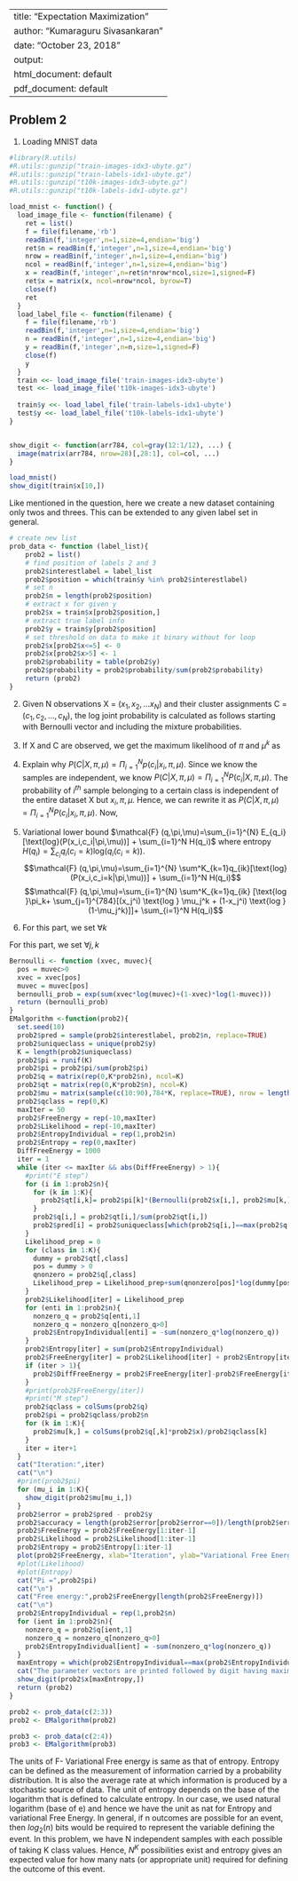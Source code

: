 
---
title: "Expectation Maximization"
author: "Kumaraguru Sivasankaran"
date: "October 23, 2018"
output:
  html_document: default
  pdf_document: default
---
## Problem 2

1. Loading MNIST data

```r
#library(R.utils)
#R.utils::gunzip("train-images-idx3-ubyte.gz")
#R.utils::gunzip("train-labels-idx1-ubyte.gz")
#R.utils::gunzip("t10k-images-idx3-ubyte.gz")
#R.utils::gunzip("t10k-labels-idx1-ubyte.gz")

load_mnist <- function() {
  load_image_file <- function(filename) {
    ret = list()
    f = file(filename,'rb')
    readBin(f,'integer',n=1,size=4,endian='big')
    ret$n = readBin(f,'integer',n=1,size=4,endian='big')
    nrow = readBin(f,'integer',n=1,size=4,endian='big')
    ncol = readBin(f,'integer',n=1,size=4,endian='big')
    x = readBin(f,'integer',n=ret$n*nrow*ncol,size=1,signed=F)
    ret$x = matrix(x, ncol=nrow*ncol, byrow=T)
    close(f)
    ret
  }
  load_label_file <- function(filename) {
    f = file(filename,'rb')
    readBin(f,'integer',n=1,size=4,endian='big')
    n = readBin(f,'integer',n=1,size=4,endian='big')
    y = readBin(f,'integer',n=n,size=1,signed=F)
    close(f)
    y
  }
  train <<- load_image_file('train-images-idx3-ubyte')
  test <<- load_image_file('t10k-images-idx3-ubyte')
  
  train$y <<- load_label_file('train-labels-idx1-ubyte')
  test$y <<- load_label_file('t10k-labels-idx1-ubyte')  
}


show_digit <- function(arr784, col=gray(12:1/12), ...) {
  image(matrix(arr784, nrow=28)[,28:1], col=col, ...)
}

load_mnist()
show_digit(train$x[10,])
```

Like mentioned in the question, here we create a new dataset containing only twos and threes. This can be extended to any given label set in general.
```r
# create new list
prob_data <- function (label_list){
    prob2 = list()
    # find position of labels 2 and 3
    prob2$interestlabel = label_list
    prob2$position = which(train$y %in% prob2$interestlabel)
    # set n
    prob2$n = length(prob2$position)
    # extract x for given y
    prob2$x = train$x[prob2$position,]
    # extract true label info
    prob2$y = train$y[prob2$position]
    # set threshold on data to make it binary without for loop
    prob2$x[prob2$x<=5] <- 0
    prob2$x[prob2$x>5] <- 1
    prob2$probability = table(prob2$y)
    prob2$probability = prob2$probability/sum(prob2$probability)
    return (prob2)
} 
```

2. Given N observations X = $(x_1, x_2, \dots x_N)$ and their cluster assignments C = $(c_1, c_2 , \dots, c_N)$, the log joint probability is calculated as follows starting with Bernoulli vector and including the mixture probabilities.
\begin{align}
P(x_i|\mu_k) &= \Pi^{784}_{j=1}(\mu_{j}^k)^{(x_j^i)}(1-\mu_{j}^k)^{(1-x_j^i)}\\
P(x_i, c_i=k|\mu_k,\pi_k) &= \pi_k\Pi^{784}_{j=1}(\mu_{j}^k)^{(x_j^i)}(1-\mu_{j}^k)^{(1-x_j^i)}\\
P(x_i, c_i|\mu,\pi) &= \Pi_{k=1}^K[\pi_k\Pi^{784}_{j=1}(\mu_{j}^k)^{(x_j)}(1-\mu_{j}^k)^{(1-x_j)}]^{\delta (c_i=k)}\\
P(X, C|\mu,\pi) &= \Pi_{i=1}^N\Pi_{k=1}^K[\pi_k\Pi^{784}_{j=1}(\mu_{j}^k)^{(x_j^i)}(1-\mu_{j}^k)^{(1-x_j^i)}]^{\delta (c_i=k)}\\
\text{log P}(X,C|\pi,\mu) &= \sum_{i=1}^{N}\sum_{k=1}^K\delta(c_i=k)[\text{log }\pi_k+ \sum_{j=1}^{784}[(x_j^i) \text{log } \mu_j^k + (1-x_j^i) \text{log } (1-\mu_j^k)]]\\
\end{align}
3. If X and C are observed, we get the maximum likelihood of $\pi$ and $\mu^k$ as 
\begin{align}
\pi_k = \frac{\sum_{i=1}^N \delta(c_i=k)}{N} \text{   } &\forall k \\
\mu^k = \frac{\sum_{i=1}^N\delta(c_i=k)x_i}{\sum_{i=1}^N\delta(c_i=k)}\text{   } &\forall k
\end{align}
4. Explain why $P(C|X,\pi,\mu) = \Pi ^N_{i=1}p(c_i|x_i,\pi,\mu)$.
Since we know the samples are independent, we know $P(C|X,\pi,\mu) = \Pi_{i=1}^N P(c_i|X,\pi,\mu)$. The probability of $i^{th}$ sample belonging to a certain class is independent of the entire dataset X but $x_i, \pi, \mu$. Hence, we can rewrite it as $P(C|X,\pi,\mu) = \Pi_{i=1}^N P(c_i|x_i,\pi,\mu)$. Now, 
\begin{align}
P(c_i|x_i,\pi,\mu) &= \frac{P(c_i,x_i|\pi,\mu) }{P(x_i|\pi,\mu) }\\
&= \frac{P(c_i,x_i|\pi,\mu) }{\sum_{c_i}P(c_i,x_i|\pi,\mu) }\\
&=  \frac{P(c_i|\pi)*P(x_i|\mu) }{\sum_{c_i}P(c_i,x_i|\pi,\mu) }\\
&\approx  P(c_i|\pi)*P(x_i|\mu) \\
&= \Pi_{k=1}^K [\pi_k \Pi_{j=1}^{784} \mu_{jk}^{x^i_j}(1-\mu_{jk})^{1-x^i_j}]^{\delta(c_i=k)}\\
P(c_i|x_i,\pi,\mu)&\approx \Pi_{k=1}^K [\pi_k \Pi_{j=1}^{784} \mu_{jk}^{x^i_j}(1-\mu_{jk})^{1-x^i_j}]^{\delta(c_i=k)}\\
\end{align}

5. Variational lower bound $\mathcal{F} (q,\pi,\mu)=\sum_{i=1}^{N} E_{q_i}[\text{log}(P(x_i,c_i|\pi,\mu))] + \sum_{i=1}^N H(q_i)$ where entropy  $H(q_i)=\sum_{c_i}q_i(c_i=k) \text{log}(q_i(c_i=k))$. 
$$\mathcal{F} (q,\pi,\mu)=\sum_{i=1}^{N} \sum^K_{k=1}q_{ik}[\text{log}(P(x_i,c_i=k|\pi,\mu))] + \sum_{i=1}^N H(q_i)$$
$$\mathcal{F} (q,\pi,\mu)=\sum_{i=1}^{N} \sum^K_{k=1}q_{ik} [\text{log }\pi_k+ \sum_{j=1}^{784}[(x_j^i) \text{log } \mu_j^k + (1-x_j^i) \text{log } (1-\mu_j^k)]]+ \sum_{i=1}^N H(q_i)$$



6. For this part, we set $\forall k$
\begin{align}
\frac{\partial \mathcal {F}}{\partial \pi_k}&=0\\
\frac{\partial}{\partial\pi_k}[\sum_{i=1}^N \sum_{k=1}^K q_{ik} \text{log }\pi_k]&=0\\
\frac{\partial}{\partial\pi_k}[\sum_{i=1}^N (\sum_{k=1}^{K-1} q_{ik} \text{log }\pi_k + (1-q_{ik}) \text{log }(1-\pi_{k}))&=0\\
\sum_{i=1}^N ( \frac{q_{ik}}{\pi_k} + \frac{-(1-q_{ik})}{(1-\pi_{k})})&=0\\
\sum_{i=1}^N  (\frac{q_{ik}-q_{ik}\pi_k}{\pi_k(1-\pi_{k})} +  \frac{-\pi_k+\pi_kq_{ik}}{\pi_k(1-\pi_{k})})&=0\\
\sum_{i=1}^N  \frac{q_{ik}-\pi_k}{\pi_k(1-\pi_{k})}&=0\\
\sum_{i=1}^N  \frac{q_{ik}}{\pi_k(1-\pi_{k})}&=\sum_{i=1}^N  \frac{\pi_k}{\pi_k(1-\pi_{k})}\\
\sum_{i=1}^N  q_{ik}&=\pi_k\sum_{i=1}^N \\
\pi_k &=\frac{1}{N} \sum_{i=1}^N  q_{ik}  \\
\end{align}

For this part, we set $\forall j,k$
\begin{align}
\frac{\partial \mathcal {F}}{\partial \mu_{j}^k} &= 0\\
\sum_{i=1}^{N}(q_{ik}[\frac{x_j^i}{\mu_j^k}-\frac{1-x_j^i}{1-\mu_j^k}]) &=0\\
\sum_{i=1}^{N}\frac{q_{ik}(x_j^i)}{\mu_j^k}&=\sum_{i=1}^{N}\frac{q_{ik}(1-x_j^i)}{1-\mu_j^k}\\
(1-\mu_j^k)\sum_{i=1}^{N}q_{ik}(x_j^i)&=\mu_j^k\sum_{i=1}^{N}(q_{ik}-q_{ik}(x_j^i))\\
\sum_{i=1}^{N}q_{ik}(x_j^i)&=\mu_j^k\sum_{i=1}^{N}q_{ik}\\
\mu_j^k&=\frac{\sum_{i=1}^{N}q_{ik}(x_j^i)}{\sum_{i=1}^{N}q_{ik}}\\
\mu^k&=\frac{\sum_{i=1}^{N}q_{ik}(x^i)}{\sum_{i=1}^{N}q_{ik}}\\
\end{align}


```r
Bernoulli <- function (xvec, muvec){
  pos = muvec>0
  xvec = xvec[pos]
  muvec = muvec[pos]
  bernoulli_prob = exp(sum(xvec*log(muvec)+(1-xvec)*log(1-muvec)))
  return (bernoulli_prob)
} 
EMalgorithm <-function(prob2){
  set.seed(10)
  prob2$pred = sample(prob2$interestlabel, prob2$n, replace=TRUE)
  prob2$uniqueclass = unique(prob2$y)
  K = length(prob2$uniqueclass)
  prob2$pi = runif(K)
  prob2$pi = prob2$pi/sum(prob2$pi)
  prob2$q = matrix(rep(0,K*prob2$n), ncol=K)
  prob2$qt = matrix(rep(0,K*prob2$n), ncol=K)
  prob2$mu = matrix(sample(c(10:90),784*K, replace=TRUE), nrow = length(prob2$uniqueclass))/100
  prob2$qclass = rep(0,K)
  maxIter = 50
  prob2$FreeEnergy = rep(-10,maxIter)
  prob2$Likelihood = rep(-10,maxIter)
  prob2$EntropyIndividual = rep(1,prob2$n)
  prob2$Entropy = rep(0,maxIter)
  DiffFreeEnergy = 1000
  iter = 1
  while (iter <= maxIter && abs(DiffFreeEnergy) > 1){
    #print("E step")
    for (i in 1:prob2$n){
      for (k in 1:K){
        prob2$qt[i,k]= prob2$pi[k]*(Bernoulli(prob2$x[i,], prob2$mu[k,])) 
      }
      prob2$q[i,] = prob2$qt[i,]/sum(prob2$qt[i,])
      prob2$pred[i] = prob2$uniqueclass[which(prob2$q[i,]==max(prob2$q[i,]))]
    }
    Likelihood_prep = 0
    for (class in 1:K){
      dummy = prob2$qt[,class]
      pos = dummy > 0
      qnonzero = prob2$q[,class]
      Likelihood_prep = Likelihood_prep+sum(qnonzero[pos]*log(dummy[pos]))
    }
    prob2$Likelihood[iter] = Likelihood_prep
    for (enti in 1:prob2$n){
      nonzero_q = prob2$q[enti,1]
      nonzero_q = nonzero_q[nonzero_q>0]
      prob2$EntropyIndividual[enti] = -sum(nonzero_q*log(nonzero_q))   
    }
    prob2$Entropy[iter] = sum(prob2$EntropyIndividual)
    prob2$FreeEnergy[iter] = prob2$Likelihood[iter] + prob2$Entropy[iter]
    if (iter > 1){
      prob2$DiffFreeEnergy = prob2$FreeEnergy[iter]-prob2$FreeEnergy[iter-1] 
    }
    #print(prob2$FreeEnergy[iter])
    #print("M step")
    prob2$qclass = colSums(prob2$q)
    prob2$pi = prob2$qclass/prob2$n
    for (k in 1:K){
      prob2$mu[k,] = colSums(prob2$q[,k]*prob2$x)/prob2$qclass[k]
    }
    iter = iter+1
  }
  cat("Iteration:",iter)
  cat("\n")
  #print(prob2$pi)
  for (mu_i in 1:K){
    show_digit(prob2$mu[mu_i,])
  }
  prob2$error = prob2$pred - prob2$y
  prob2$accuracy = length(prob2$error[prob2$error==0])/length(prob2$error)
  prob2$FreeEnergy = prob2$FreeEnergy[1:iter-1]
  prob2$Likelihood = prob2$Likelihood[1:iter-1]
  prob2$Entropy = prob2$Entropy[1:iter-1]
  plot(prob2$FreeEnergy, xlab="Iteration", ylab="Variational Free Energy")
  #plot(Likelihood)
  #plot(Entropy)
  cat("Pi =",prob2$pi)
  cat("\n")
  cat("Free energy:",prob2$FreeEnergy[length(prob2$FreeEnergy)])
  cat("\n")
  prob2$EntropyIndividual = rep(1,prob2$n)
  for (ient in 1:prob2$n){
    nonzero_q = prob2$q[ient,1]
    nonzero_q = nonzero_q[nonzero_q>0]
    prob2$EntropyIndividual[ient] = -sum(nonzero_q*log(nonzero_q))   
  }
  maxEntropy = which(prob2$EntropyIndividual==max(prob2$EntropyIndividual))
  cat("The parameter vectors are printed followed by digit having maximum entropy")
  show_digit(prob2$x[maxEntropy,])
  return (prob2)
}
```
```r
prob2 <- prob_data(c(2:3))
prob2 <- EMalgorithm(prob2)
```
```r
prob3 <- prob_data(c(2:4))
prob3 <- EMalgorithm(prob3)
```

The units of F- Variational Free energy is same as that of entropy. Entropy can be defined as the measurement of information carried by a probability distribution. It is also the average rate at which information is produced by a stochastic source of data. The unit of entropy depends on the base of the logarithm that is defined to calculate entropy. In our case, we used natural logarithm (base of e) and hence we have the unit as nat for Entropy and variational Free Energy.  In general, if n outcomes are possible for an event, then $log_2(n)$ bits would be required to represent the variable defining the event. In this problem, we have N independent samples with each possible of taking K class values. Hence, $N^K$ possibilities exist and entropy gives an expected value for how many nats (or appropriate unit) required for defining the outcome of this event.
